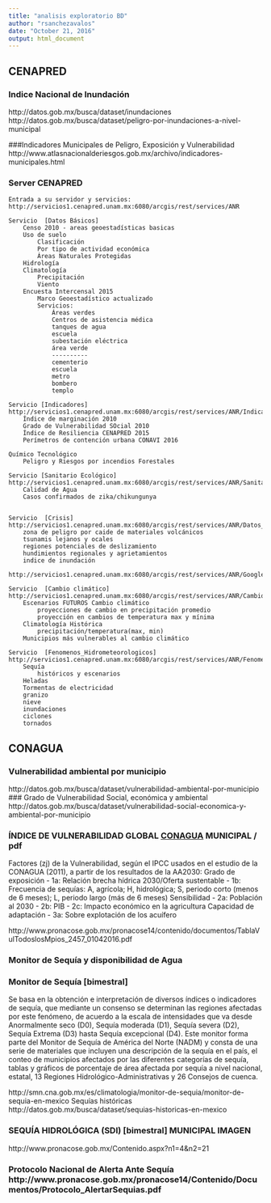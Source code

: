 ```yaml
---
title: "analisis exploratorio BD"
author: "rsanchezavalos"
date: "October 21, 2016"
output: html_document
---
```


## CENAPRED
###############

### Indice Nacional de Inundación
http://datos.gob.mx/busca/dataset/inundaciones
http://datos.gob.mx/busca/dataset/peligro-por-inundaciones-a-nivel-municipal

###Indicadores Municipales de Peligro, Exposición y Vulnerabilidad
http://www.atlasnacionalderiesgos.gob.mx/archivo/indicadores-municipales.html

### Server CENAPRED
	Entrada a su servidor y servicios:
	http://servicios1.cenapred.unam.mx:6080/arcgis/rest/services/ANR

	Servicio  [Datos Básicos]
		Censo 2010 - areas geoestadísticas basicas
		Uso de suelo
			Clasificación
			Por tipo de actividad económica
			Áreas Naturales Protegidas
		Hidrología
		Climatología
			Precipitación
			Viento
		Encuesta Intercensal 2015
			Marco Geoestadístico actualizado
			Servicios: 
				Áreas verdes
				Centros de asistencia médica
				tanques de agua
				escuela
				subestación eléctrica
				área verde
				----------
				cementerio
				escuela
				metro
				bombero
				templo

	Servicio [Indicadores]
	http://servicios1.cenapred.unam.mx:6080/arcgis/rest/services/ANR/Indicadores/MapServer
		Índice de marginación 2010
		Grado de Vulnerabilidad SOcial 2010
		Índice de Resiliencia CENAPRED 2015
		Perímetros de contención urbana CONAVI 2016

	Químico Tecnológico
		Peligro y Riesgos por incendios Forestales

	Servicio [Sanitario Ecológico]
	http://servicios1.cenapred.unam.mx:6080/arcgis/rest/services/ANR/SanitarioEcologicos/MapServer
		Calidad de Agua
		Casos confirmados de zika/chikungunya


	Servicio  [Crisis]
	http://servicios1.cenapred.unam.mx:6080/arcgis/rest/services/ANR/Datos_Basicos/MapServer
		zona de peligro por caide de materiales volcánicos
		tsunamis lejanos y ocales
		regiones potenciales de deslizamiento
		hundimientos regionales y agrietamientos
		indice de inundación
		http://servicios1.cenapred.unam.mx:6080/arcgis/rest/services/ANR/GoogleCrisis/MapServer/

	Servicio  [Cambio climático]
	http://servicios1.cenapred.unam.mx:6080/arcgis/rest/services/ANR/CambioClimatico/MapServer
		Escenarios FUTUROS Cambio climático
			proyecciones de cambio en precipitación promedio
			proyección en cambios de temperatura max y mínima
		Climatología Histórica
			precipitación/temperatura(max, min)
		Municipios más vulnerables al cambio climático

	Servicio  [Fenomenos_Hidrometeorologicos]
	http://servicios1.cenapred.unam.mx:6080/arcgis/rest/services/ANR/Fenomenos_Hidrometeorologicos/MapServer
		Sequía
			históricos y escenarios
		Heladas
		Tormentas de electricidad
		granizo
		nieve
		inundaciones
		ciclones
		tornados


## CONAGUA
###############

### Vulnerabilidad ambiental por municipio
http://datos.gob.mx/busca/dataset/vulnerabilidad-ambiental-por-municipio
### Grado de Vulnerabilidad Social, económica y ambiental
http://datos.gob.mx/busca/dataset/vulnerabilidad-social-economica-y-ambiental-por-municipio

### ÍNDICE DE VULNERABILIDAD GLOBAL [CONAGUA] MUNICIPAL / pdf

Factores (zj) de la Vulnerabilidad, según el IPCC usados en el estudio de la CONAGUA (2011), a partir de los resultados de la AA2030:
Grado de exposición
- 1a: Relación brecha hídrica 2030/Oferta sustentable
- 1b: Frecuencia de sequías: A, agrícola; H, hidrológica; S, periodo corto (menos de 6 meses); L, periodo largo (más de 6 meses)
Sensibilidad
- 2a: Población al 2030
- 2b: PIB
- 2c: Impacto económico en la agricultura
Capacidad de adaptación
- 3a: Sobre explotación de los acuífero

http://www.pronacose.gob.mx/pronacose14/contenido/documentos/TablaVulTodoslosMpios_2457_01042016.pdf

### Monitor de Sequía y disponibilidad de Agua

### Monitor de Sequía [bimestral]
Se basa en la obtención e interpretación de diversos índices o indicadores de sequía, que mediante un consenso se determinan las regiones afectadas por este fenómeno, de acuerdo a la escala de intensidades que va desde Anormalmente seco (D0), Sequía moderada (D1), Sequía severa (D2), Sequía Extrema (D3) hasta Sequía excepcional (D4).
Este monitor forma parte del Monitor de Sequía de América del Norte (NADM) y consta de una serie de materiales que incluyen una descripción de la sequía en el país, el conteo de municipios afectados por las diferentes categorías de sequía, tablas y gráficos de porcentaje de área afectada por sequía a nivel nacional, estatal, 13 Regiones Hidrológico-Administrativas y 26 Consejos de cuenca.

http://smn.cna.gob.mx/es/climatologia/monitor-de-sequia/monitor-de-sequia-en-mexico
Sequías históricas
http://datos.gob.mx/busca/dataset/sequias-historicas-en-mexico


### SEQUÍA HIDROLÓGICA (SDI) [bimestral] MUNICIPAL IMAGEN
http://www.pronacose.gob.mx/Contenido.aspx?n1=4&n2=21


### Protocolo Nacional de Alerta Ante Sequía http://www.pronacose.gob.mx/pronacose14/Contenido/Documentos/Protocolo_AlertarSequias.pdf

